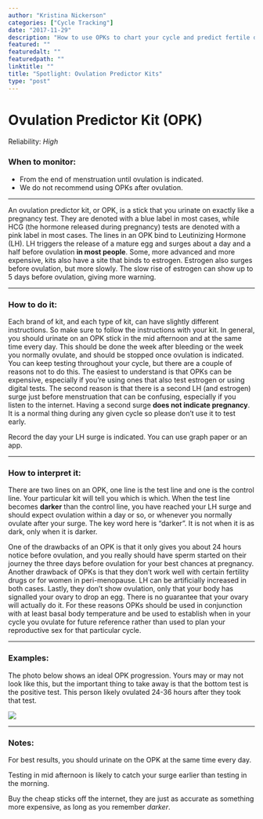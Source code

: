 ```yaml
---
author: "Kristina Nickerson"
categories: ["Cycle Tracking"]
date: "2017-11-29"
description: "How to use OPKs to chart your cycle and predict fertile days."
featured: ""
featuredalt: ""
featuredpath: ""
linktitle: ""
title: "Spotlight: Ovulation Predictor Kits"
type: "post"
---
```


# Ovulation Predictor Kit (OPK)

Reliability: *High*

### When to monitor:    

* From the end of menstruation until ovulation is indicated.
* We do not recommend using OPKs after ovulation.

---

An ovulation predictor kit, or OPK, is a stick that you urinate on exactly like a pregnancy test. They are denoted with a blue label in most cases, while HCG (the hormone released during pregnancy) tests are denoted with a pink label in most cases. The lines in an OPK bind to Leutinizing Hormone (LH). LH triggers the release of a mature egg and surges about a day and a half before ovulation **in most people**. Some, more advanced and more expensive, kits also have a site that binds to estrogen. Estrogen also surges before ovulation, but more slowly. The slow rise of estrogen can show up to 5 days before ovulation, giving more warning.

---

### How to do it:
Each brand of kit, and each type of kit, can have slightly different instructions. So make sure to follow the instructions with your kit. In general, you should urinate on an OPK stick in the mid afternoon and at the same time every day. This should be done the week after bleeding or the week you normally ovulate, and should be stopped once ovulation is indicated. You can keep testing throughout your cycle, but there are a couple of reasons not to do this. The easiest to understand is that OPKs can be expensive, especially if you're using ones that also test estrogen or using digital tests. The second reason is that there is a second LH (and estrogen) surge just before menstruation that can be confusing, especially if you listen to the internet. Having a second surge **does not indicate pregnancy**. It is a normal thing during any given cycle so please don't use it to test early.

Record the day your LH surge is indicated. You can use graph paper or an app.

---

### How to interpret it:
There are two lines on an OPK, one line is the test line and one is the control line. Your particular kit will tell you which is which. When the test line becomes **darker** than the control line, you have reached your LH surge and should expect ovulation within a day or so, or whenever you normally ovulate after your surge. The key word here is "darker". It is not when it is as dark, only when it is darker.

One of the drawbacks of an OPK is that it only gives you about 24 hours notice before ovulation, and you really should have sperm started on their journey the three days before ovulation for your best chances at pregnancy. Another drawback of OPKs is that they don't work well with certain fertility drugs or for women in peri-menopause. LH can be artificially increased in both cases. Lastly, they don't show ovulation, only that your body has signalled your ovary to drop an egg. There is no guarantee that your ovary will actually do it. For these reasons OPKs should be used in conjunction with at least basal body temperature and be used to establish when in your cycle you ovulate for future reference rather than used to plan your reproductive sex for that particular cycle.

---

### Examples:

The photo below shows an ideal OPK progression. Yours may or may not look like this, but the important thing to take away is that the bottom test is the positive test. This person likely ovulated 24-36 hours after they took that test.

![](/img/main/sticks.jpg)

---

### Notes:

For best results, you should urinate on the OPK at the same time every day.

Testing in mid afternoon is likely to catch your surge earlier than testing in the morning.

Buy the cheap sticks off the internet, they are just as accurate as something more expensive, as long as you remember *darker*.
